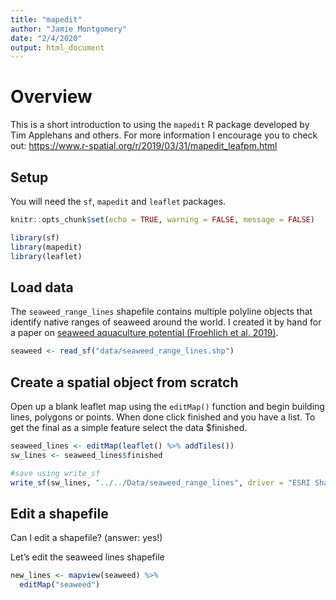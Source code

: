 ```yaml
---
title: "mapedit"
author: "Jamie Montgomery"
date: "2/4/2020"
output: html_document
---
```


# Overview

This is a short introduction to using the `mapedit` R package developed by Tim Applehans and others. For more information I encourage you to check out: [https://www.r-spatial.org/r/2019/03/31/mapedit_leafpm.html](https://www.r-spatial.org/r/2019/03/31/mapedit_leafpm.html)


## Setup

You will need the `sf`, `mapedit` and `leaflet` packages.

```r
knitr::opts_chunk$set(echo = TRUE, warning = FALSE, message = FALSE)

library(sf)
library(mapedit)
library(leaflet)
```

## Load data

The `seaweed_range_lines` shapefile contains multiple polyline objects that identify native ranges of seaweed around the world. I created it by hand for a paper on [seaweed aquaculture potential (Froehlich et al. 2019)](https://www.sciencedirect.com/science/article/abs/pii/S0960982219308863).

```r
seaweed <- read_sf("data/seaweed_range_lines.shp")
```

## Create a spatial object from scratch

Open up a blank leaflet map using the `editMap()` function and begin building lines, polygons or points. When done click finished and you have a list. To get the final as a simple feature select the data $finished.

```r

seaweed_lines <- editMap(leaflet() %>% addTiles())
sw_lines <- seaweed_lines$finished

#save using write_sf
write_sf(sw_lines, "../../Data/seaweed_range_lines", driver = "ESRI Shapefile")
```

## Edit a shapefile

Can I edit a shapefile? (answer: yes!)

Let's edit the seaweed lines shapefile
```r
new_lines <- mapview(seaweed) %>%
  editMap("seaweed")
```

